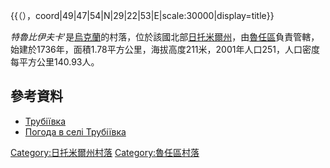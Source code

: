 {{（{{lang-uk|Трубіївка}}），coord|49|47|54|N|29|22|53|E|scale:30000|display=title}}

''特魯比伊夫卡'''是[[烏克蘭|烏克蘭]]的村落，位於該國北部[[日托米爾州|日托米爾州]]，由[[魯任區|魯任區]]負責管轄，始建於1736年，面積1.78平方公里，海拔高度211米，2001年人口251，人口密度每平方公里140.93人。

==參考資料==
* [http://w1.c1.rada.gov.ua/pls/z7502/A005?rdat1=28.04.2014&rf7571=10613 Трубіївка]
* [http://weather.in.ua/ua/zhitomirskaja/26525 Погода в селі Трубіївка] {{Wayback|url=http://weather.in.ua/ua/zhitomirskaja/26525 |date=20200209090015 }}

{{DEFAULTSORT:Трубіївка}}
[[Category:日托米爾州村落|Category:日托米爾州村落]]
[[Category:魯任區村落|Category:魯任區村落]]


{{Zhytomyr-geo-stub}}
